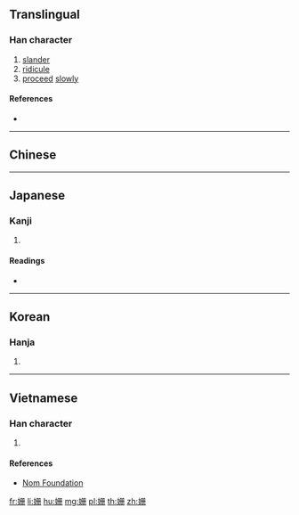 {{character info/new}}
{{also|姍}}
==Translingual==

===Han character===
{{Han char|rn=38|rad=女|as=05|sn=8|four=|canj=VBBM|ids=⿰女册}}

# [[slander]]
# [[ridicule]]
# [[proceed]] [[slowly]]

====References====
* {{Han ref|kx=0259.151|hdz=21040.010|uh=59D7|ud=22999}}

----

==Chinese==
{{zh-see|姍}}

----

==Japanese==

===Kanji===
{{ja-kanji|grade=|rs=女05}}

# {{defn|lang=ja|sort=女05}}

====Readings====
* {{ja-readings|on=[[さん]] (san), [[せん]] (sen), [[はん]] (han), [[さつ]] (satsu), [[さち]] (sachi)|kun=[[みめよい]] (mimeyoi), [[そしる]] (soshiru), [[みにくい]] (minikui)}}

----

==Korean==

===Hanja===
{{ko-hanja|hangeul=산|rv=san|mr=san}}

# {{defn|lang=ko|sort=女05}}

----

==Vietnamese==

===Han character===
{{vi-hantu|[[san]], [[tiên]]|rs=女05}}

# {{defn|lang=vi|sort=女05}}

====References====
* [http://nomfoundation.org/common/nom_details.php?codepoint=59d7 Nom Foundation]

[[fr:姗]]
[[li:姗]]
[[hu:姗]]
[[mg:姗]]
[[pl:姗]]
[[th:姗]]
[[zh:姗]]